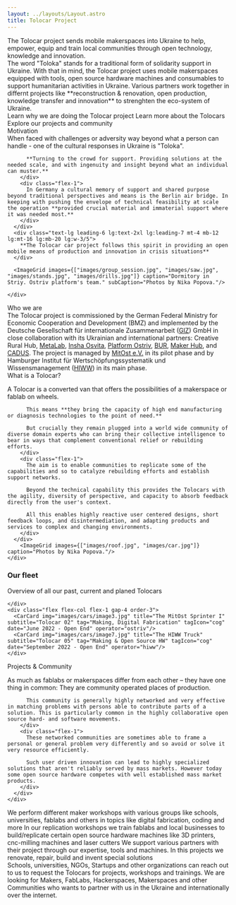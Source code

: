 ```yaml
---
layout: ../layouts/Layout.astro
title: Tolocar Project
---
```



<HeaderLogo className="mt-8 sm:mt-16" />
<HeroImage className="mt-8 sm:mt-16" />
<SideBySide className="mt-8 sm:mt-20">
  <HeadlineUnderlined className="flex-[2]">
    The Tolocar project sends mobile makerspaces into Ukraine to help, empower, equip and train local communities through open technology, knowledge and innovation. 
  </HeadlineUnderlined>
  <div className="flex-[3] text-lg leading-6 prose">
    The word "Toloka" stands for a traditional form of solidarity support in Ukraine. 
    With that in mind, the Tolocar project uses mobile makerspaces equipped with tools, open source hardware machines and consumables to support humanitarian activities in Ukraine.
    Various partners work together in differnt projects like **reconstruction & renovation, open production, knowledge transfer and innovation** to strenghten the eco-system of Ukraine. 
  </div>
</SideBySide>
<div class="relative w-full flex">
  <div class="container-width flex flex-col lg:flex-row lg:justify-between gap-8 mt-16 mb-24 lg:mt-24 mx-auto">
    <Card small title="Our motivation" bg={1} target="#motivation">Learn why we are doing the Tolocar project</Card>
    <Card small title="What is a Tolocar?" bg={2} target="#what-is-a-tolocar">Learn more about the Tolocars</Card>
    <Card small title="Projects & Community" bg={3} target="#projects-community">Explore our projects and community</Card>
  </div>
  <div class="absolute -z-10 bottom-0 w-full h-3/4 lg:h-72 bg-tolo-dark-grey bg-illustration-wide bg-no-repeat bg-cover fill-white"></div>
</div>

<section class="w-full bg-tolo-light-grey relative" id="motivation">
  <HeadlineUnderlined large variant={2} className="container-width mt-8 sm:mt-16">Motivation</HeadlineUnderlined>
  <div class="container-width flex lg:justify-end mt-8 sm:mt-16 mb-8">
    <div class="flex flex-col lg:w-10/12 ">
      <div class="flex flex-col lg:flex-row prose text-lg leading-6 gap-8">
        <div class="flex-1">
          When faced with challenges or adversity way beyond what a person can handle - one of the cultural responses in Ukraine is "Toloka".

          **Turning to the crowd for support. Providing solutions at the needed scale, and with ingenuity and insight beyond what an individual can muster.**
        </div>
        <div class="flex-1">
          In Germany a cultural memory of support and shared purpose beyond traditional perspectives and means is the Berlin air bridge. In keeping with pushing the envelope of technical feasibility at scale the operation **provided crucial material and immaterial support where it was needed most.**
        </div>
      </div>
      <div class="text-lg leading-6 lg:text-2xl lg:leading-7 mt-4 mb-12 lg:mt-16 lg:mb-20 lg:w-3/5">
        **The Tolocar car project follows this spirit in providing an open mobile means of production and innovation in crisis situations**
      </div>
      
      <ImageGrid images={["images/group_session.jpg", "images/saw.jpg", "images/stands.jpg", "images/drills.jpg"]} caption="Dormitory in Striy. Ostriv platform's team." subCaption="Photos by Nika Popova."/>

    </div>
  </div>
  <div className="bg-tolo-dark-grey absolute w-full h-44 bottom-0 z-0"/>
</section>

<section class="w-full bg-tolo-dark-grey bg-illustration-1-dark bg-no-repeat bg-[position:right_-50px_bottom_-40px]" id="who-we-are">
  <div class="container-width flex lg:justify-end">
    <div class="lg:w-10/12">
      <HeadlineUnderlined light variant={3} className="mt-8">Who we are</HeadlineUnderlined>
      <div class="text-tolo-link-grey mt-8 lg:mt-6 mb-8 lg:mb-24 lg:w-3/5 prose">The Tolocar project is commissioned by the German Federal Ministry for Economic Cooperation and Development (BMZ) and implemented by the Deutsche Gesellschaft für internationale Zusammenarbeit (<a href="https://www.giz.de/de/weltweit/102083.html" target="_blank">GIZ</a>) GmbH in close collaboration with its Ukrainian and international partners: Creative Rural Hub, <a href="https://www.metalab.space/metalab-en" target="_blank">MetaLab</a>, <a href="https://insha-osvita.org/en/" target="_blank">Insha Osvita</a>, <a href="http://ostrivplatform.com/">Platform Ostriv</a>, <a href="https://bur.ukredu.org/en/" target="_blank">BUR</a>, <a href="https://makerhub.org/" target="_blank">Maker Hub</a>, and <a href="https://www.cadus.org/de/blog/artikel/eine-mobile-werkstatt-fuer-die-ukraine" target="_blank">CADUS</a>. The project is managed by <a href="https://www.mitost.org/" target="_blank">MitOst e.V.</a> in its pilot phase and by Hamburger Institut für Wertschöpfungssystematik und Wissensmanagement (<a href="https://www.hiww.de/" target="_blank">HIWW</a>) in its main phase.</div>
    </div>
  </div>
</section>

<section class="w-full bg-white" id="what-is-a-tolocar">
  <HeadlineUnderlined large variant={5} className="container-width mt-8 sm:mt-16">What is a Tolocar?</HeadlineUnderlined>
  <div class="container-width flex lg:justify-end mt-8 sm:mt-16 mb-16">
    <div class="flex flex-col lg:w-10/12 ">
      <div class="flex flex-col lg:flex-row prose text-lg leading-6 gap-8 mb-12 lg:mb-20">
        <div class="flex-1">
          <p class="text-2xl leading-7 font-bold text-tolo-black">A Tolocar is a converted van that offers the possibilities of a makerspace or fablab on wheels.</p>

          This means **they bring the capacity of high end manufacturing or diagnosis technologies to the point of need.** 

          But crucially they remain plugged into a world wide community of diverse domain experts who can bring their collective intelligence to bear in ways that complement conventional relief or rebuilding efforts.
        </div>
        <div class="flex-1">
          The aim is to enable communities to replicate some of the capabilities and so to catalyze rebuilding efforts and establish support networks.  

          Beyond the technical capability this provides the Tolocars with the agility, diversity of perspective, and capacity to absorb feedback directly from the user's context. 

          All this enables highly reactive user centered designs, short feedback loops, and disintermediation, and adapting products and services to complex and changing environments.
        </div>
      </div>
        <ImageGrid images={["images/roof.jpg", "images/car.jpg"]} caption="Photos by Nika Popova."/>
    </div>
  </div>
</section>

<section class="w-full mb-16">
  <div class="container-width flex flex-col lg:flex-row gap-4">
    <div class="flex flex-col flex-1 gap-4 lg:order-1 order-2">
      <CarCard img="images/cars/image4.jpg" title="The Cadus Crafter" subtitle="Tolocar 01" tag="Renovation & Handcraft" date="May - August 2022" operator="cadus" tagIcon="hammer"/>
      <CarCard img="images/cars/image1.jpg" title="The MitOst Sprinter II" subtitle="Tolocar 03" tag="Making" tagIcon="toolbox" date="September 2022 - Open End" operator="ostriv" />
    </div>
    <div class="flex flex-col flex-1 gap-4 items-center lg:order-2 order-1">
      <h3 class="font-bold text-5xl">Our fleet</h3>
      <p class="text-lg text-tolo-footer-grey w-full text-center mb-16">Overview of all our past, current and planed Tolocars</p>
      <CarCard img="images/cars/image2.jpg" title="The Cadus Supporter" subtitle="Support Vehicle 01" tag="Staff & Material Transport" tagIcon="truck" date="June - November 2022" operator="mitost" tagIcon="truck"/>
      <CarCard img="images/cars/image5.jpg" title="The HIWW Van" subtitle="Tolocar 04" tag="Making & Open Source HW" date="September 2022 - Open End" tagIcon="cog" operator="hiww"/>

    </div>
    <div class="flex flex-col flex-1 gap-4 order-3">
      <CarCard img="images/cars/image3.jpg" title="The MitOst Sprinter I" subtitle="Tolocar 02" tag="Making, Digital Fabrication" tagIcon="cog" date="June 2022 - Open End" operator="ostriv"/>
      <CarCard img="images/cars/image7.jpg" title="The HIWW Truck" subtitle="Tolocar 05" tag="Making & Open Source HW" tagIcon="cog" date="September 2022 - Open End" operator="hiww"/>
    </div>
  </div>
</section>

<section class="w-full bg-tolo-light-grey bg-illustration-3-dark bg-no-repeat bg-left-bottom" id="what-is-a-tolocar" id="projects-community">
  <HeadlineUnderlined large variant={4} className="container-width mt-8 sm:mt-16">Projects & Community</HeadlineUnderlined>
  <div class="container-width flex lg:justify-end mt-8 sm:mt-16 mb-16">
    <div class="flex flex-col lg:w-10/12 ">
      <div class="flex flex-col lg:flex-row prose text-lg leading-6 gap-8 mb-12 lg:mb-20">
        <div class="flex-1">
          <p class="text-2xl leading-7 font-bold text-tolo-black">As much as fablabs or makerspaces differ from each other – they have one thing in common: They are community operated places of production.</p>

          This community is generally highly networked and very effective in matching problems with persons able to contribute parts of a solution. This is particularly common in the highly collaborative open source hard- and software movements. 
        </div>
        <div class="flex-1">
          These networked communities are sometimes able to frame a personal or general problem very differently and so avoid or solve it very resource efficiently. 

          Such user driven innovation can lead to highly specialized solutions that aren't reliably served by mass markets. However today some open source hardware competes with well established mass market products.
        </div>
      </div>
    </div>
  </div>
</section>
<section class="w-full bg-tolo-dark-grey">
  <div class="container-width flex flex-col lg:flex-row gap-6 -mt-20 mb-24">
    <ImageCard title="Maker workshops" img="images/xyz_cargo.jpg">We perform different maker workshops with various groups like schools, universities, fablabs and others in topics like digital fabrication, coding and more </ImageCard>
    <ImageCard title="Replication workshops" img="images/fabulaser.jpg">In our replication workshops we train fablabs and local businesses to build/replicate certain open source hardware machines like 3D printers, cnc-milling machines and laser cutters </ImageCard>
    <ImageCard title="Support projects" img="images/support.jpg">We support various partners with their project through our expertise, tools and machines. In this projects we renovate, repair, build and invent special solutions </ImageCard>
  </div>
</section>
<section class="w-full relative">
  <div class="absolute w-full bg-tolo-dark-grey h-32 top-0" />
  <div class="container-width flex flex-col md:flex-row justify-between gap-8 md:h-[408px]">
    <Card title="You are based in Ukraine and think we could help you?" bg={4} target="mailto:info@tolocar.org">Schools, universities, NGOs, Startups and other organizations can reach out to us to request the Tolocars for projects, workshops and trainings.</Card>
    <Card title="You are a Maker and want to partner with us?" bg={5} target="mailto:info@tolocar.org">We are looking for Makers, FabLabs, Hackerspaces, Makerspaces and other Communities who wants to partner with us in the Ukraine and internationally over the internet.</Card>
  </div>
</section>

<Footer />
